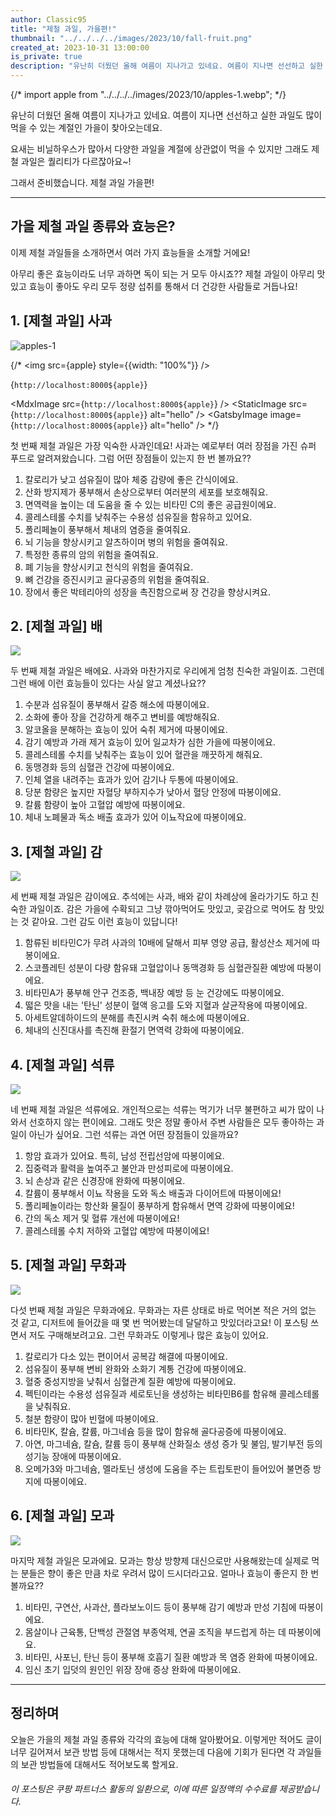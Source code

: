 ```yaml
---
author: Classic95
title: "제철 과일, 가을편!"
thumbnail: "../../../../images/2023/10/fall-fruit.png"
created_at: 2023-10-31 13:00:00
is_private: true
description: "유난히 더웠던 올해 여름이 지나가고 있네요. 여름이 지나면 선선하고 실한 과일도 많이 먹을 수 있는 계절인 가을이 찾아오는데요. 요새는 비닐하우스가 많아서 다양한 과일을 계절에 상관없이 먹을 수 있지만 그래도 제철 과일은 퀄리티가 다르잖아요~! 그래서 준비했습니다. 제철 과일 가을편!"
---
```


{/* import apple from "../../../../images/2023/10/apples-1.webp"; */}

유난히 더웠던 올해 여름이 지나가고 있네요. 여름이 지나면 선선하고 실한 과일도 많이 먹을 수 있는 계절인 가을이 찾아오는데요.

요새는 비닐하우스가 많아서 다양한 과일을 계절에 상관없이 먹을 수 있지만 그래도 제철 과일은 퀄리티가 다르잖아요~! 

그래서 준비했습니다. 제철 과일 가을편!

---

## 가을 제철 과일 종류와 효능은?

이제 제철 과일들을 소개하면서 여러 가지 효능들을 소개할 거에요!

아무리 좋은 효능이라도 너무 과하면 독이 되는 거 모두 아시죠?? 제철 과일이 아무리 맛있고 효능이 좋아도 우리 모두 정량 섭취를 통해서 더 건강한 사람들로 거듭나요!

## 1. [제철 과일] 사과

![apples-1](../../../../images/2023/10/apples-1.webp)

{/* <img  src={apple} style={{width: "100%"}} />

{`http://localhost:8000${apple}`}

<MdxImage src={`http://localhost:8000${apple}`} />
<StaticImage src={`http://localhost:8000${apple}`} alt="hello" />
<GatsbyImage image={`http://localhost:8000${apple}`} alt="hello" /> */}

첫 번째 제철 과일은 가장 익숙한 사과인데요! 사과는 예로부터 여러 장점을 가진 슈퍼 푸드로 알려져왔습니다. 그럼 어떤 장점들이 있는지 한 번 볼까요??

1. 칼로리가 낮고 섬유질이 많아 체중 감량에 좋은 간식이에요.
2. 산화 방지제가 풍부해서 손상으로부터 여러분의 세포를 보호해줘요.
3. 면역력을 높이는 데 도움을 줄 수 있는 비타민 C의 좋은 공급원이에요.
4. 콜레스테롤 수치를 낮춰주는 수용성 섬유질을 함유하고 있어요.
5. 폴리페놀이 풍부해서 체내의 염증을 줄여줘요.
6. 뇌 기능을 향상시키고 알츠하이머 병의 위험을 줄여줘요.
7. 특정한 종류의 암의 위험을 줄여줘요.
8. 폐 기능을 향상시키고 천식의 위험을 줄여줘요.
9. 뼈 건강을 증진시키고 골다공증의 위험을 줄여줘요.
10. 장에서 좋은 박테리아의 성장을 촉진함으로써 장 건강을 향상시켜요.

## 2. [제철 과일] 배

![](../../../../images/2023/10/pears-1.webp)

두 번째 제철 과일은 배에요. 사과와 마찬가지로 우리에게 엄청 친숙한 과일이죠. 그런데 그런 배에 이런 효능들이 있다는 사실 알고 계셨나요??

1. 수분과 섬유질이 풍부해서 갈증 해소에 따봉이에요.
2. 소화에 좋아 장을 건강하게 해주고 변비를 예방해줘요.
3. 알코올을 분해하는 효능이 있어 숙취 제거에 따봉이에요.
4. 감기 예방과 가래 제거 효능이 있어 일교차가 심한 가을에 따봉이에요.
5. 콜레스테롤 수치를 낮춰주는 효능이 있어 혈관을 깨끗하게 해줘요.
6. 동맹경화 등의 심혈관 건강에 따봉이에요.
7. 인체 열을 내려주는 효과가 있어 감기나 두통에 따봉이에요.
8. 당분 함량은 높지만 자혈당 부하지수가 낮아서 혈당 안정에 따봉이에요.
9. 칼륨 함량이 높아 고혈압 예방에 따봉이에요.
10. 체내 노폐물과 독소 배출 효과가 있어 이뇨작요에 따봉이에요.

## 3. [제철 과일] 감

![](../../../../images/2023/10/persimmons-1.webp)

세 번째 제철 과일은 감이에요. 추석에는 사과, 배와 같이 차례상에 올라가기도 하고 친숙한 과일이죠. 감은 가을에 수확되고 그냥 깎아먹어도 맛있고, 곶감으로 먹어도 참 맛있는 것 같아요. 그런 감도 이런 효능이 있답니다!

1. 함류된 비타민C가 무려 사과의 10배에 달해서 피부 영양 공급, 활성산소 제거에 따봉이에요.
2. 스코플레틴 성분이 다량 함유돼 고혈압이나 동맥경화 등 심혈관질환 예방에 따봉이에요.
3. 비타민A가 풍부해 안구 건조증, 백내장 예방 등 눈 건강에도 따봉이에요.
4. 떫은 맛을 내는 '탄닌' 성분이 혈액 응고를 도와 지혈과 살균작용에 따봉이에요.
5. 아세트알데하이드의 분해를 촉진시켜 숙취 해소에 따봉이에요.
6. 체내의 신진대사를 촉진해 환절기 면역력 강화에 따봉이에요.

## 4. [제철 과일] 석류

![](../../../../images/2023/10/pomegranates-1.webp)

네 번째 제철 과일은 석류에요. 개인적으로는 석류는 먹기가 너무 불편하고 씨가 많이 나와서 선호하지 않는 편이에요. 그래도 맛은 정말 좋아서 주변 사람들은 모두 좋아하는 과일이 아닌가 싶어요. 그런 석류는 과연 어떤 장점들이 있을까요?

1. 항암 효과가 있어요. 특히, 남성 전립선암에 따봉이에요.
2. 집중력과 활력을 높여주고 불안과 만성피로에 따봉이에요.
3. 뇌 손상과 같은 신경장애 완화에 따봉이에요.
4. 칼륨이 풍부해서 이뇨 작용을 도와 독소 배출과 다이어트에 따봉이에요!
5. 폴리페놀이라는 항산화 물질이 풍부하게 함유해서 면역 강화에 따봉이에요!
6. 간의 독소 제거 및 혈류 개선에 따봉이에요!
7. 콜레스테롤 수치 저하와 고혈압 예방에 따봉이에요!

## 5. [제철 과일] 무화과

![](../../../../images/2023/10/fig-1.webp)

다섯 번째 제철 과일은 무화과에요. 무화과는 자른 상태로 바로 먹어본 적은 거의 없는 것 같고, 디저트에 들어갔을 때 몇 번 먹어봤는데 달달하고 맛있더라고요! 이 포스팅 쓰면서 저도 구매해보려고요. 그런 무화과도 이렇게나 많은 효능이 있어요.

1. 칼로리가 다소 있는 편이어서 공복감 해결에 따봉이에요.
2. 섬유질이 풍부해 변비 완화와 소화기 계통 건강에 따봉이에요.
3. 혈중 중성지방을 낮춰서 심혈관계 질환 예방에 따봉이에요.
4. 펙틴이라는 수용성 섬유질과 세로토닌을 생성하는 비타민B6를 함유해 콜레스테롤을 낮춰줘요.
5. 철분 함량이 많아 빈혈에 따봉이에요.
6. 비타민K, 칼슘, 칼륨, 마그네슘 등을 많이 함유해 골다공증에 따봉이에요.
7. 아연, 마그네슘, 칼슘, 칼륨 등이 풍부해 산화질소 생성 증가 및 불임, 발기부전 등의 성기능 장애에 따봉이에요.
8. 오메가3와 마그네슘, 멜라토닌 생성에 도움을 주는 트립토판이 들어있어 불면증 방지에 따봉이에요.

## 6. [제철 과일] 모과

![](../../../../images/2023/10/quinces-1.webp)

마지막 제철 과일은 모과에요. 모과는 항상 방향제 대신으로만 사용해왔는데 실제로 먹는 분들은 향이 좋은 만큼 차로 우려서 많이 드시더라고요. 얼마나 효능이 좋은지 한 번 볼까요??

1. 비타민, 구연산, 사과산, 플라보노이드 등이 풍부해 감기 예방과 만성 기침에 따봉이에요.
2. 몸살이나 근육통, 단백성 관절염 부종억제, 연골 조직을 부드럽게 하는 데 따봉이에요.
3. 비타민, 사포닌, 탄닌 등이 풍부해 호흡기 질환 예방과 목 염증 완화에 따봉이에요.
4. 임신 초기 입덧의 원인인 위장 장애 증상 완화에 따봉이에요.

---

## 정리하며

오늘은 가을의 제철 과일 종류와 각각의 효능에 대해 알아봤어요. 이렇게만 적어도 글이 너무 길어져서 보관 방법 등에 대해서는 적지 못했는데 다음에 기회가 된다면 각 과일들의 보관 방법들에 대해서도 적어보도록 할게요.

###### 이 포스팅은 쿠팡 파트너스 활동의 일환으로, 이에 따른 일정액의 수수료를 제공받습니다.